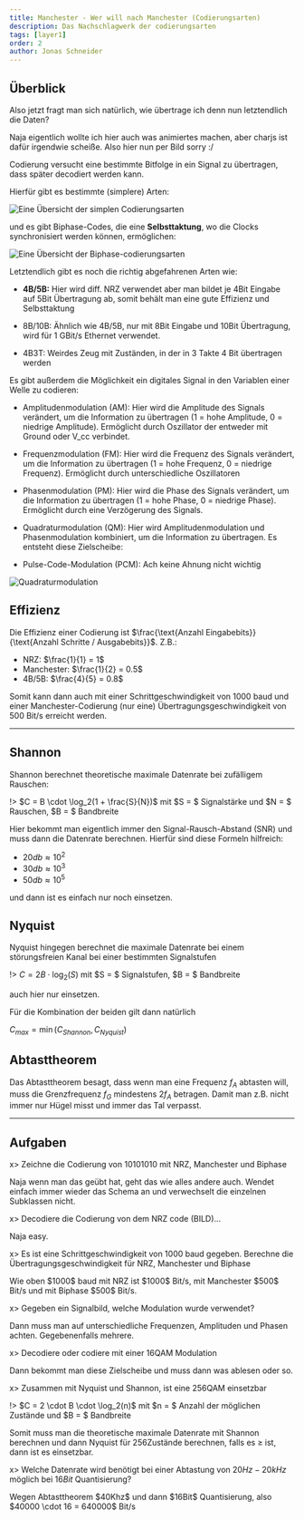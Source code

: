 ```yaml
---
title: Manchester - Wer will nach Manchester (Codierungsarten)
description: Das Nachschlagwerk der codierungsarten
tags: [layer1]
order: 2
author: Jonas Schneider
---
```


## Überblick

Also jetzt fragt man sich natürlich, wie übertrage ich denn nun letztendlich die Daten?

Naja eigentlich wollte ich hier auch was animiertes machen, aber charjs ist dafür irgendwie scheiße. Also hier nun per Bild sorry :/

Codierung versucht eine bestimmte Bitfolge in ein Signal zu übertragen, dass später decodiert werden kann.

Hierfür gibt es bestimmte (simplere) Arten:

![Eine Übersicht der simplen Codierungsarten](/summary-assets/syscom/simple-codes.png)

und es gibt Biphase-Codes, die eine **Selbsttaktung**, wo die Clocks synchronisiert werden können, ermöglichen:

![Eine Übersicht der Biphase-codierungsarten](/summary-assets/syscom/biphase-codes.png)

Letztendlich gibt es noch die richtig abgefahrenen Arten wie:

- **4B/5B:** Hier wird diff. NRZ verwendet aber man bildet je 4Bit Eingabe auf 5Bit Übertragung ab, somit behält man eine gute Effizienz und Selbsttaktung

- 8B/10B: Ähnlich wie 4B/5B, nur mit 8Bit Eingabe und 10Bit Übertragung, wird für 1 GBit/s Ethernet verwendet.

- 4B3T: Weirdes Zeug mit Zuständen, in der in 3 Takte 4 Bit übertragen werden

Es gibt außerdem die Möglichkeit ein digitales Signal in den Variablen einer Welle zu codieren:

- Amplitudenmodulation (AM): Hier wird die Amplitude des Signals verändert, um die Information zu übertragen (1 = hohe Amplitude, 0 = niedrige Amplitude). Ermöglicht durch Oszillator der entweder mit Ground oder V_cc verbindet.

- Frequenzmodulation (FM): Hier wird die Frequenz des Signals verändert, um die Information zu übertragen (1 = hohe Frequenz, 0 = niedrige Frequenz). Ermöglicht durch unterschiedliche Oszillatoren

- Phasenmodulation (PM): Hier wird die Phase des Signals verändert, um die Information zu übertragen (1 = hohe Phase, 0 = niedrige Phase). Ermöglicht durch eine Verzögerung des Signals.

- Quadraturmodulation (QM): Hier wird Amplitudenmodulation und Phasenmodulation kombiniert, um die Information zu übertragen. Es entsteht diese Zielscheibe:

- Pulse-Code-Modulation (PCM): Ach keine Ahnung nicht wichtig

![Quadraturmodulation](https://upload.wikimedia.org/wikipedia/commons/thumb/1/1e/16QAM_Gray_Coded.svg/220px-16QAM_Gray_Coded.svg.png)

## Effizienz

Die Effizienz einer Codierung ist $\frac{\text{Anzahl Eingabebits}}{\text{Anzahl Schritte / Ausgabebits}}$. Z.B.:

- NRZ: $\frac{1}{1} = 1$
- Manchester: $\frac{1}{2} = 0.5$
- 4B/5B: $\frac{4}{5} = 0.8$

Somit kann dann auch mit einer Schrittgeschwindigkeit von $1000$ baud und einer Manchester-Codierung (nur eine) Übertragungsgeschwindigkeit von $500$ Bit/s erreicht werden.

<hr className="border-black"></hr>

## **Shannon**

Shannon berechnet theoretische maximale Datenrate bei zufälligem Rauschen:

!> $C = B \cdot \log_2(1 + \frac{S}{N})$ mit $S = $ Signalstärke und $N = $ Rauschen, $B = $ Bandbreite

Hier bekommt man eigentlich immer den Signal-Rausch-Abstand (SNR) und muss dann die Datenrate berechnen.
Hierfür sind diese Formeln hilfreich:

- $20db \approx 10^2$
- $30db \approx 10^3$
- $50db \approx 10^5$

und dann ist es einfach nur noch einsetzen.

## **Nyquist**

Nyquist hingegen berechnet die maximale Datenrate bei einem störungsfreien Kanal bei einer bestimmten Signalstufen

!> $C = 2B \cdot \log_2(S)$ mit $S = $ Signalstufen, $B = $ Bandbreite

auch hier nur einsetzen.

Für die Kombination der beiden gilt dann natürlich

$C_{max} = \min(C_{Shannon}, C_{Nyquist})$

## **Abtasttheorem**

Das Abtasttheorem besagt, dass wenn man eine Frequenz $f_{A}$ abtasten will, muss die Grenzfrequenz $f_{G}$ mindestens $2f_{A}$ betragen.
Damit man z.B. nicht immer nur Hügel misst und immer das Tal verpasst.

<hr className="border-black"></hr>

## Aufgaben

x> Zeichne die Codierung von 10101010 mit NRZ, Manchester und Biphase

<Spoiler>
  Naja wenn man das geübt hat, geht das wie alles andere auch. Wendet einfach
  immer wieder das Schema an und verwechselt die einzelnen Subklassen nicht.
</Spoiler>

x> Decodiere die Codierung von dem NRZ code (BILD)...

<Spoiler>Naja easy.</Spoiler>

x> Es ist eine Schrittgeschwindigkeit von $1000$ baud gegeben. Berechne die Übertragungsgeschwindigkeit für NRZ, Manchester und Biphase

<Spoiler>
  Wie oben $1000$ baud mit NRZ ist $1000$ Bit/s, mit Manchester $500$ Bit/s und
  mit Biphase $500$ Bit/s.
</Spoiler>

x> Gegeben ein Signalbild, welche Modulation wurde verwendet?

<Spoiler>
  Dann muss man auf unterschiedliche Frequenzen, Amplituden und Phasen achten.
  Gegebenenfalls mehrere.
</Spoiler>

x> Decodiere oder codiere mit einer 16QAM Modulation

<Spoiler>
  Dann bekommt man diese Zielscheibe und muss dann was ablesen oder so.
</Spoiler>

x> Zusammen mit Nyquist und Shannon, ist eine 256QAM einsetzbar

<Spoiler>
!> $C = 2 \cdot B \cdot \log_2(n)$ mit $n = $ Anzahl der möglichen Zustände und $B = $ Bandbreite

Somit muss man die theoretische maximale Datenrate mit Shannon berechnen und dann Nyquist für 256Zustände berechnen, falls es $\ge$ ist, dann ist es einsetzbar.

</Spoiler>

x> Welche Datenrate wird benötigt bei einer Abtastung von $20Hz-20kHz$ möglich bei $16Bit$ Quantisierung?

<Spoiler>
  Wegen Abtasttheorem $40Khz$ und dann $16Bit$ Quantisierung, also $40000 \cdot
  16 = 640000$ Bit/s
</Spoiler>
